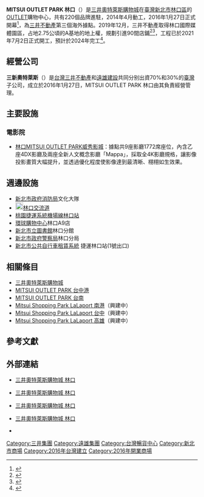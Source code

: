 {{Shopping Bazaar Information
| company_name = MITSUI OUTLET PARK 林口
| company_name_en = Mitsui Outlet Park Linkou
| company_logo = Mitsui Outlet Park Linkou 1 2016 6.JPG
| company_slogan = 
| abbreviated_name = 
| open_date = {{Start date and age|df=yes|2016|1|27}}
| closing_date = 
| country = 
| location = {{flagicon|TWN}} [[新北市|新北市]][[林口區|林口區]]文化三路一段356號
| zip_code = 
| floors = 
| floor_area = 
| parking = 
| developer = 
| key_people = 
| manager = 
| major_shareholder = 
| num_employees = 
| revenue = 
| accounting_period = 
| parent = 三新奧特萊斯
| homepage = {{URL|https://www.mop.com.tw/}}
| footnotes = 
}}
{{Infobox company
| name = 三新奧特萊斯股份有限公司
| name_en = Sanxin Outlet Co., Ltd.
| logo = 
| logo_size = 
| logo_caption = 
| image = 
| image_size = 
| image_caption = 
| type = [[非公開發行公司|非公開發行公司]]
| trading_name = 
| native_name = 
| native_name_lang = 
| other_name = 
| traded_as = 
| com_code = 
| ROC_UBN = 
| JPN_CN = 
| fate = 
| predecessor = 
| successor = 
| foundation = {{Start date and age|df=yes|2016|1|27}}
| defunct = 
| location = {{TWN}}
| locations = 
| area_served = 
| founder = 
| key_people = 
| industry = 
| products = 
| services = 
| revenue = 
| operating_income = 
| net_income = 
| aum = 
| assets = 
| equity = 
| owner = 
| num_employees = 
| num_employees_year = 
| parent = [[三井不動產|台灣三井不動產]] 70%<br>[[遠雄企業團|遠雄建設]] 30%
| divisions = 
| subsid = 
| homepage = {{URL|https://www.mop.com.tw/}}
| slogan = 
| capital = 
| market_value = 
| P/E_ratio = 
| earnings_per_share = 
| net_asset_value = 
| accounting_period = 
| major_shareholder = 
| footnotes = 
}}

'''MITSUI OUTLET PARK 林口'''（{{lang-en|'''Mitsui Outlet Park Linkou'''}}）是[[三井奧特萊斯購物城|三井奧特萊斯購物城]]在[[臺灣|臺灣]][[新北市|新北市]][[林口區|林口區]]的[[OUTLET|OUTLET]]購物中心，共有220個品牌進駐，2014年4月動工，2016年1月27日正式開幕<ref>{{Cite web |url=https://www.chinatimes.com/realtimenews/20160127003429-260410 |title=MITSUI OUTLET PARK林口，開張 |accessdate=2018-10-05 |archive-date=2021-01-24 |archive-url=https://web.archive.org/web/20210124143859/https://www.chinatimes.com/realtimenews/20160127003429-260410 |dead-url=no }}</ref>，為[[三井不動產|三井不動產]]第三個海外據點。2019年12月，三井不動產取得林口國際媒體園區，占地2.75公頃的A基地的地上權，規劃引進90間店鋪<ref>{{Cite web |url=https://udn.com/news/story/7241/4250311 |title=林口國際媒體園區 三井OUTLET、東森得標 |accessdate=2020-11-15 |archive-date=2021-01-24 |archive-url=https://web.archive.org/web/20210124143916/https://udn.com/news/story/7241/4250311 |dead-url=no }}</ref><ref>{{Cite web |url=https://udn.com/news/story/7266/4439906 |title=林口三井OUTLET擴大 林口媒體園區新增90店鋪2024開幕 |accessdate=2020-11-15 |archive-date=2021-01-24 |archive-url=https://web.archive.org/web/20210124143910/https://udn.com/news/story/7266/4439906 |dead-url=no }}</ref>，工程已於2021年7月2日正式開工，預計於2024年完工<ref>{{Cite web |url=https://fashion.ettoday.net/news/2021143 |title=「北台灣最大OUTLET」2024年登場　林口三井擁310店舖 |accessdate=2021-07-02 |archive-date=2021-07-11 |dead-url=no |archive-url=https://web.archive.org/web/20210711200515/https://fashion.ettoday.net/news/2021143 }}</ref>。

==經營公司==
'''三新奧特萊斯'''（{{lang-en|'''Sanxin Outlet'''}}）是[[三井不動產|台灣三井不動產]]和[[遠雄企業團|遠雄建設]]共同分别出資70%和30%的[[臺灣|臺灣]]子公司，成立於2016年1月27日，MITSUI OUTLET PARK 林口由其負責經營管理。

== 主要設施 ==
===電影院===
*[[威秀影城|林口MITSUI OUTLET PARK威秀影城]]：據點共9座影廳1772席座位，內含乙座4DX影廳及兩座全新人文概念影廳「Mappa」，採取全4K影廳規格，讓影像投影畫質大幅提升，並透過優化程度使影像達到最清晰、栩栩如生效果。

==週邊設施==
*[[新北市政府消防局|新北市政府消防局]]文化大隊
*[[File:TWHW1.svg|20px]][[林口交流道_(國道1號)|林口交流道]]
*[[桃園捷運|桃園捷運系統]][[桃園機場捷運|機場線]][[林口站_(桃園捷運)|林口站]]
*[[環球購物中心|環球購物中心]]林口A9店
*[[新北市立圖書館|新北市立圖書館]]林口分館
*[[新北市政府警察局|新北市政府警察局]]林口分局
*[[新北市公共自行車租賃系統|新北市公共自行車租賃系統]] 捷運林口站(1號出口)

==相關條目==
*[[三井奧特萊斯購物城|三井奧特萊斯購物城]]
*[[MITSUI_OUTLET_PARK_台中港|MITSUI OUTLET PARK 台中港]]
*[[MITSUI_OUTLET_PARK_台南|MITSUI OUTLET PARK 台南]]
*[[LaLaport南港|Mitsui Shopping Park LaLaport 南港]]（興建中）
*[[LaLaport台中|Mitsui Shopping Park LaLaport 台中]]（興建中）
*[[LaLaport高雄|Mitsui Shopping Park LaLaport 高雄]]（興建中）

== 參考文獻 ==
{{Reflist}}

== 外部連結 ==
* {{zh-tw}}[https://www.mop.com.tw/linkou/tw/index.html 三井奧特萊斯購物城 林口] {{Wayback|url=https://www.mop.com.tw/linkou/tw/index.html |date=20160417044105 }}
* {{zh-cn}}[https://www.mop.com.tw/linkou/cn/index.html 三井奧特萊斯購物城 林口] {{Wayback|url=https://www.mop.com.tw/linkou/cn/index.html |date=20180301164406 }}
* {{en}}[https://www.mop.com.tw/linkou/en/index.html 三井奧特萊斯購物城 林口] {{Wayback|url=https://www.mop.com.tw/linkou/en/index.html |date=20180301164523 }}
* {{ja}}[https://www.mop.com.tw/linkou/jp/index.html 三井奧特萊斯購物城 林口] {{Wayback|url=https://www.mop.com.tw/linkou/jp/index.html |date=20180301164444 }}
* {{zh-tw}}{{facebook|MitsuiOutletParkLINKOU|Mitsui Outlet Park 林口}} {{Wayback|url=https://www.facebook.com/MitsuiOutletParkLINKOU/ |date=20190401233430 }}

{{台灣購物中心}}

[[Category:三井集團|Category:三井集團]]
[[Category:遠雄集團|Category:遠雄集團]]
[[Category:台灣暢貨中心|Category:台灣暢貨中心]]
[[Category:新北市商場|Category:新北市商場]]
[[Category:2016年台灣建立|Category:2016年台灣建立]]
[[Category:2016年開業商場|Category:2016年開業商場]]
